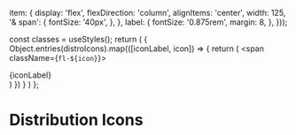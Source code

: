 
<Meta title="core/Icons/Distribution Icons" />

  item: {
    display: 'flex',
    flexDirection: 'column',
    alignItems: 'center',
    width: 125,
    '& span': {
      fontSize: '40px',
    },
  },
  label: {
    fontSize: '0.875rem',
    margin: 8,
  },
}));

  const classes = useStyles();
    return (
      <Grid container>
        {
          Object.entries(distroIcons).map(([iconLabel, icon]) => {
            return (
              <Grid key={iconLabel} item className={classes.item}>
                <span className={`fl-${icon}`}></span>
                <div className={classes.label}>{iconLabel}</div>
              </Grid>
            )
          })
        }
      </Grid>
    )
};

# Distribution Icons

<Canvas>
  <DistributionIcons />
</Canvas>